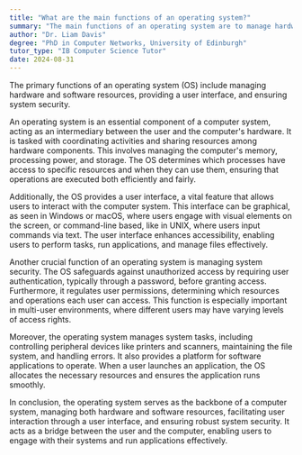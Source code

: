 ```yaml
---
title: "What are the main functions of an operating system?"
summary: "The main functions of an operating system are to manage hardware and software resources, provide user interface, and handle system security."
author: "Dr. Liam Davis"
degree: "PhD in Computer Networks, University of Edinburgh"
tutor_type: "IB Computer Science Tutor"
date: 2024-08-31
---
```


The primary functions of an operating system (OS) include managing hardware and software resources, providing a user interface, and ensuring system security.

An operating system is an essential component of a computer system, acting as an intermediary between the user and the computer's hardware. It is tasked with coordinating activities and sharing resources among hardware components. This involves managing the computer's memory, processing power, and storage. The OS determines which processes have access to specific resources and when they can use them, ensuring that operations are executed both efficiently and fairly.

Additionally, the OS provides a user interface, a vital feature that allows users to interact with the computer system. This interface can be graphical, as seen in Windows or macOS, where users engage with visual elements on the screen, or command-line based, like in UNIX, where users input commands via text. The user interface enhances accessibility, enabling users to perform tasks, run applications, and manage files effectively.

Another crucial function of an operating system is managing system security. The OS safeguards against unauthorized access by requiring user authentication, typically through a password, before granting access. Furthermore, it regulates user permissions, determining which resources and operations each user can access. This function is especially important in multi-user environments, where different users may have varying levels of access rights.

Moreover, the operating system manages system tasks, including controlling peripheral devices like printers and scanners, maintaining the file system, and handling errors. It also provides a platform for software applications to operate. When a user launches an application, the OS allocates the necessary resources and ensures the application runs smoothly.

In conclusion, the operating system serves as the backbone of a computer system, managing both hardware and software resources, facilitating user interaction through a user interface, and ensuring robust system security. It acts as a bridge between the user and the computer, enabling users to engage with their systems and run applications effectively.
    